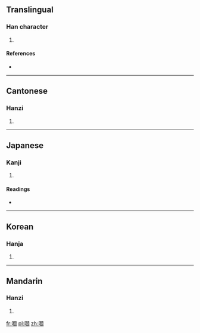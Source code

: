 ==Translingual==

===Han character===
{{Han char|rn=30|rad=口|as=16|sn=19|four=6702<sub>0</sub>|canj=口日弓X (RANX)}}

# {{defn|Han|sort=口16}}

====References====
* {{Han ref|kx=0213.310|dkj=04558|dj=0436.100|hdz=10703.160|uh=56AA|ud=22186|bh=F1F4|bd=61940}}

----

==Cantonese==

===Hanzi===
{{yue-hanzi|jyut=|y=taam6}}

# {{defn|Cantonese|sort=口16}}

----

==Japanese==

===Kanji===
{{ja-kanji|grade=|rs=口16}}

# {{defn|Japanese|sort=口16}}

====Readings====
* {{ja-readings|on=[[たん]] (tan), [[だん]] (dan)|kun=[[くらう]] (kurau), [[くらわす]] (kurawasu)}}

----

==Korean==

===Hanja===
{{ko-hanja|hangeul=담|rv=dam|mr=tam}}

# {{defn|Korean|sort=口16}}

----

==Mandarin==

===Hanzi===
{{cmn-hanzi|pin=[[dàn]] ([[dan4]]), [[rāng]] ([[rang1]])|wg=tan<sup>4</sup>, jang<sup>1</sup>}}

# {{defn|Mandarin|sort=口16}}

[[fr:嚪]]
[[pl:嚪]]
[[zh:嚪]]